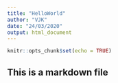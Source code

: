 ```yaml
---
title: "HelloWorld"
author: "VJK"
date: "24/03/2020"
output: html_document
---
```


```r
knitr::opts_chunk$set(echo = TRUE)
```

## This is a markdown file